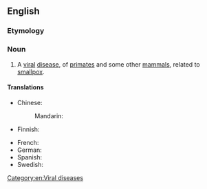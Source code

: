 ==English==

===Etymology===
{{compound|en|monkey|pox}}

===Noun===
{{wikipedia}}
{{en-noun|-}}

# {{lb|en|disease}} A [[viral]] [[disease]], of [[primate]]s and some other [[mammal]]s, related to [[smallpox]].

====Translations====
{{trans-top|viral disease}}
* Chinese:
*: Mandarin: {{t|cmn|猴痘}}
* Finnish: {{t|fi|apinarokko}}
{{trans-mid}}
* French: {{t|fr|variole du singe|f}}
* German: {{t|de|Affenpocken|p}}
* Spanish: {{t|es|viruela del mono|f}}
* Swedish: {{t|sv|apkoppor|c}}
{{trans-bottom}}

[[Category:en:Viral diseases]]